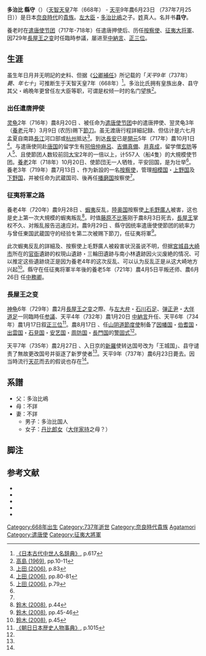 '''多治比 縣守'''（{{lang|ja|たじひ の あがたもり}}）（[[天智天皇|天智天皇]]7年（668年） - [[天平|天平]]9年農6月23日 （737年7月25日））是日本[[奈良時代|奈良時代]]的[[貴族|貴族]]。[[左大臣|左大臣]]・[[多治比嶋|多治比嶋]]之子。[[姓_(日本政治结构)|姓]]真人。名并书'''县守'''。

養老时在[[遣唐使|遣唐使节团]]（717年-718年）任遣唐押使后、历任[[按察使|按察使]]、[[征夷大将軍|征夷大将軍]]、因729年[[長屋王|長屋王之变]]时任臨時参議，屡进至[[中納言|中納言]]、[[正三位|正三位]]。

== 生涯 ==
虽生年日月并无明記的史料、但据《[[公卿補任|公卿補任]]》所记载的「''天平9年''（737年） ''薨、年七十''」可推断生于天智天皇7年（668年）<ref name=naoki>[[#直木_(2006)|《日本古代中世人名辞典》]], p.617</ref>。多治比氏拥有皇族出身、县守其父・嶋晩年更曾任左大臣等职，可谓是权倾一时的名门望族<ref>[[#高島_(1969)|高島 (1969)]], pp.10-11</ref>。

=== 出任遣唐押使 ===
[[灵龟|灵龟]]2年（716年）農8月20日 、被任命为[[遣唐使|遣唐使节团]]中的遣唐押使、翌灵龟3年（[[養老|養老]]元年）3月9日 (农历)赐下[[節刀|節刀]]。虽无渡唐行程詳細記録、但估计是六七月孟夏自南路[[長江|長江]]河口部或[[杭州|杭州]]抵达<ref name=ueda83>[[#上田_(2006)|上田 (2006)]], p.83</ref>。到达[[長安|長安]]已是[[開元|開元]]5年（717年）農10月1日 <ref>[[#上田_(2006)|上田 (2006)]], pp.80-81</ref>。与遣唐使同赴[[唐朝|唐国]]的留学生有[[阿倍仲麻呂|阿倍仲麻呂]]、[[吉備真備|吉備真備]]、[[井真成|井真成]]，留学僧[[玄昉|玄昉]]等人<ref>[[#上田_(2006)|上田 (2006)]], p.79</ref>、且使節团人数较前回[[大宝_(日本)|大宝]]2年的一倍以上，计557人（船4隻）的大規模使节团。[[養老|養老]]2年（718年）10月20日、使節団无一人牺牲，平安回国，是为壮举<ref name=ueda83/>。
養老3年（719年）農7月13日 、作为新設的一名[[按察使|按察使]]，管理[[相模国|相模国]]・[[上野国|上野国]]及[[下野国|下野国]]，并被任命为武蔵国司、後再任[[播磨国|播磨国]]按察使<ref name=naoki/>。

=== 征夷将軍之路 ===
養老4年（720年）農9月28日 、[[蝦夷|蝦夷]]反乱，[[陸奥国|陸奥国]]按察使[[上毛野廣人|上毛野廣人]]被害，这也是史上第一次大規模的蝦夷叛乱<ref>[[#鈴木_(2008)|鈴木 (2008)]], p.44</ref>。时值[[藤原不比等|藤原不比等]]刚于農8月3日死去，[[長屋王|長屋王]]掌权不久、对叛乱报告迅速应对。農9月29日 、縣守因统率遣唐使使節团的統率力与曾任東国武蔵国守的经验を第二次被赐下節刀，任征夷将軍<ref name=suzuki4546>[[#鈴木_(2008)|鈴木 (2008)]], pp.45-46</ref>。

此次蝦夷反乱的詳細及、按察使上毛野廣人被殺害状況虽说不明，但据[[宮城县|宮城县]][[大崎市|大崎市]]所在的[[官衙|官衙]]遺跡的权現山遺跡・三輪田遺跡与南小林遺跡因火災废絶的情况、可以推定这些遺跡烧正是因为養老4年的这次反乱、可以认为反乱正是从这大崎地方兴起<ref>[[#鈴木_(2008)|鈴木 (2008)]], p.45</ref>。縣守在任征夷将軍半年後的養老5年（721年）農4月5日平叛还师、農6月26日 任[[中務卿|中務卿]]。

=== 長屋王之变 ===
[[神龜_(日本)|神龟]]6年（729年）農2月[[長屋王|長屋王之变]]之際、与[[左大弁|左大弁]]・[[石川石足|石川石足]]、[[弹正尹|弹正尹]]・[[大伴道足|大伴道足]]一同臨時任[[参議|参議]]、天平4年（732年）農1月20日 [[中納言|中納言]]升任、天平6年（734年）農1月17日叙[[正三位|正三位]]<ref name=mori>[[#森_(1994)|《朝日日本歴史人物事典》]], p.1015</ref>。農8月17日 、任[[山阴道|山阴道]][[節度使|節度使]]制备了[[因幡国|因幡国]]・[[伯耆国|伯耆国]]・[[出雲国|出雲国]]・[[石見国|石見国]]・[[安艺国|安艺国]]・[[周防国|周防国]]・[[長門国|長門国]]的[[警固式|警固式]]<ref name=suzuki4546/>。

天平7年（735年）農2月27日 、入日京的[[新羅|新羅]]使转达国号改为「王城国」、县守谴责了無故更改国号并驱逐了新罗使者<ref name=mori/>。天平9年（737年）農6月23日薨去。因当時流行[[天花|天花]]而去的假说也存在<ref name=naoki/>。


== 系譜 ==
*父：多治比嶋
*母：不詳
*妻：不詳
**男子：多治比国人
**女子：[[丹比郎女|丹比郎女]]（[[大伴家持|大伴家持]]之母？）

== 脚注 ==
{{Reflist}}

== 参考文献 ==
*{{Cite book|author=鈴木拓也 |year=2008 |title=蝦夷と東北戦争 |series= 戦争の日本史3 |publisher=吉川弘文館 |isbn=978-4642063135 |ref=鈴木 (2008)}}
*{{Cite book|author=上田雄 |year=2006 |title=遣唐使全航海 |publisher=草思社 |isbn=978-4794215444 |ref=上田 (2006)}}
*{{Cite book|author=直木孝次郎 |year=2006 |title=日本古代中世人名辞典 - 「多治比県守」 |publisher=吉川弘文館 |page=617 |isbn=4-642-01434-9　|ref=直木 (2006)}}
*{{Cite book |author=森公章 |year=1994 |title=朝日日本歴史人物事典 - 「多治比県守」 |url=http://kotobank.jp/word/%E5%A4%9A%E6%B2%BB%E6%AF%94%E7%9C%8C%E5%AE%88 |publisher=[[朝日新聞社|朝日新聞社]] |page=1015 |isbn=4-02-340052-1 |ref=森 (1994) |access-date=2014-02-17 |archive-date=2014-07-21 |archive-url=https://web.archive.org/web/20140721071305/http://kotobank.jp/word/%E5%A4%9A%E6%B2%BB%E6%AF%94%E7%9C%8C%E5%AE%88 |dead-url=no }}
* {{Cite journal |author=高島正人 |title=奈良時代における公卿補任の性格 |url=http://ci.nii.ac.jp/naid/110000219450 |format=PDF |journal=立正大学人文科学研究所年報 |publisher=立正大学 |year=1969 |volume=7 |issue= |pages=pp.3-26 |issn= |ref=高島 (1969) |access-date=2014-02-17 |archive-date=2020-10-07 |archive-url=https://web.archive.org/web/20201007145141/https://ci.nii.ac.jp/naid/110000219450 |dead-url=no }}

{{DEFAULTSORT:Tajihi no Agatamori}}
[[Category:668年出生|Category:668年出生]]
[[Category:737年逝世|Category:737年逝世]]
[[Category:奈良時代貴族|Category:奈良時代貴族]]
[[Category:多治比氏|Agatamori]]
[[Category:遣唐使|Category:遣唐使]]
[[Category:征夷大將軍|Category:征夷大將軍]]